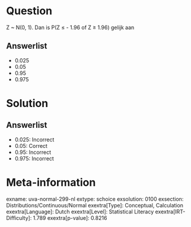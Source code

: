 Question
========

Z \~ N(0, 1). Dan is P(Z ≤ - 1.96 of Z ≥ 1.96) gelijk aan

Answerlist
----------

* 0.025
* 0.05
* 0.95
* 0.975

Solution
========

Answerlist
----------

* 0.025: Incorrect
* 0.05: Correct
* 0.95: Incorrect
* 0.975: Incorrect

Meta-information
================
exname: uva-normal-299-nl
extype: schoice
exsolution: 0100
exsection: Distributions/Continuous/Normal
exextra[Type]: Conceptual, Calculation
exextra[Language]: Dutch
exextra[Level]: Statistical Literacy
exextra[IRT-Difficulty]: 1.789
exextra[p-value]: 0.8216
